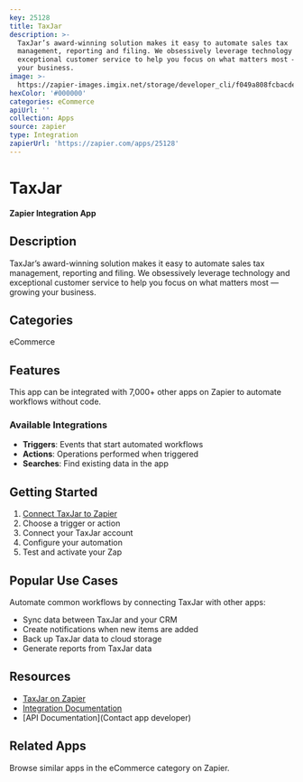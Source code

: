 ```yaml
---
key: 25128
title: TaxJar
description: >-
  TaxJar’s award-winning solution makes it easy to automate sales tax
  management, reporting and filing. We obsessively leverage technology and
  exceptional customer service to help you focus on what matters most — growing
  your business.
image: >-
  https://zapier-images.imgix.net/storage/developer_cli/f049a808fcbacdea3d765769f0651aa9.png?auto=format%2Ccompress&ixlib=python-3.0.0&q=50
hexColor: '#000000'
categories: eCommerce
apiUrl: ''
collection: Apps
source: zapier
type: Integration
zapierUrl: 'https://zapier.com/apps/25128'
---
```

# TaxJar

**Zapier Integration App**

## Description

TaxJar’s award-winning solution makes it easy to automate sales tax management, reporting and filing. We obsessively leverage technology and exceptional customer service to help you focus on what matters most — growing your business.

## Categories

eCommerce

## Features

This app can be integrated with 7,000+ other apps on Zapier to automate workflows without code.

### Available Integrations

- **Triggers**: Events that start automated workflows
- **Actions**: Operations performed when triggered
- **Searches**: Find existing data in the app

## Getting Started

1. [Connect TaxJar to Zapier](https://zapier.com/apps/25128)
2. Choose a trigger or action
3. Connect your TaxJar account
4. Configure your automation
5. Test and activate your Zap

## Popular Use Cases

Automate common workflows by connecting TaxJar with other apps:

- Sync data between TaxJar and your CRM
- Create notifications when new items are added
- Back up TaxJar data to cloud storage
- Generate reports from TaxJar data

## Resources

- [TaxJar on Zapier](https://zapier.com/apps/25128)
- [Integration Documentation](https://zapier.com/apps/25128/integrations)
- [API Documentation](Contact app developer)

## Related Apps

Browse similar apps in the eCommerce category on Zapier.
